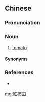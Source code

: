 ==Chinese==
{{zh-forms|s=红柿囝}}

===Pronunciation===
{{zh-pron
|mn-t=ang5 sai6 gian2
|cat=n
}}

===Noun===
{{zh-noun}}

# {{lb|zh|Teochew}} [[tomato]]

====Synonyms====
{{zh-dial|番茄}}

===References===
* {{R:nan:Duffus 1883|tomato|273}}

{{zh-cat|Vegetables|Fruits}}

[[mg:紅柿囝]]